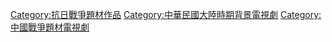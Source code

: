 [[Category:抗日戰爭題材作品|Category:抗日戰爭題材作品]]
[[Category:中華民國大陸時期背景電視劇|Category:中華民國大陸時期背景電視劇]]
[[Category:中國戰爭題材電視劇|Category:中國戰爭題材電視劇]]